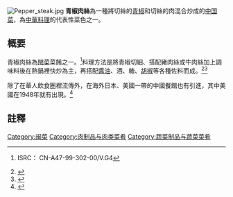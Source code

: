[[File:Pepper_steak.jpg|thumb]]
'''青椒肉絲'''為一種將切絲的[[甜椒|青椒]]和切絲的肉混合炒成的[[中国菜|中国菜]]，為[[中華料理|中華料理]]的代表性菜色之一。

== 概要 ==
青椒肉絲為[[閩菜|閩菜]]菜餚之一。<ref>{{cite video | people = 中國烹飪協會 | title = 中國八大菜系：閩菜 | publisher = 中國職工影像出版社 | location = 福建大酒家}} ISRC： CN-A47-99-302-00/V.G4</ref>料理方法是將青椒切細、搭配豬肉絲或牛肉絲加上調味料後在熱鍋裡快炒為主，再搭配[[醬油|醬油]]、酒、糖、[[胡椒|胡椒]]等各種佐料而成。<ref>{{cite book |title=速簡食譜  (局版臺業字第0757號|year=1983 |publisher=世界文物出版社|isbn=|page=63頁}}</ref><ref>{{cite book |title=豬肉食譜 (局版臺業字第3417號|year=1990 |publisher=泉源出版社|isbn=|page=15頁}}</ref>

除了在華人飲食圈裡流傳外，在海外日本、美國一帶的中國餐館也有引進，其中美國在1948年就有出現。<ref>{{cite web | url=http://books.google.com/books?as_brr=0&id=l75GAAAAMAAJ&dq=chinese+%22pepper+steak%22+date%3A1900-1960&q=%22pepper+steak%22&pgis=1 | title=Knife and fork in New York: where to eat, what to order | author=Lawton Mackall | editor=R. M. McBride | year=1948 | page= 212頁}}</ref>

== 註釋 ==
{{reflist}}

[[Category:闽菜|Category:闽菜]]
[[Category:肉制品与肉类菜肴|Category:肉制品与肉类菜肴]]
[[Category:蔬菜制品与蔬菜菜肴|Category:蔬菜制品与蔬菜菜肴]]